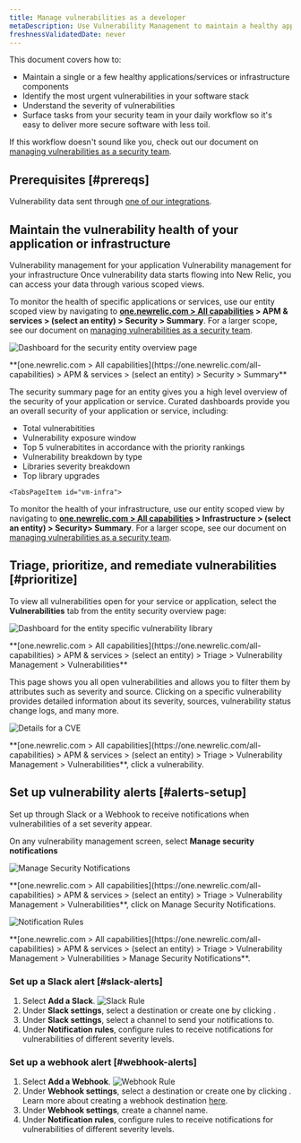 ```yaml
---
title: Manage vulnerabilities as a developer
metaDescription: Use Vulnerability Management to maintain a healthy application and remediate vulnerabilities as a developer.
freshnessValidatedDate: never
---
```


This document covers how to:

* Maintain a single or a few healthy applications/services or infrastructure components
* Identify the most urgent vulnerabilities in your software stack
* Understand the severity of vulnerabilities
* Surface tasks from your security team in your daily workflow so it's easy to deliver more secure software with less toil.

If this workflow doesn't sound like you, check out our document on [managing vulnerabilities as a security team](/docs/vulnerability-management/security-workflow).

## Prerequisites [#prereqs]

Vulnerability data sent through [one of our integrations](/docs/vulnerability-management/integrations/overview).

## Maintain the vulnerability health of your application or infrastructure



<Tabs>
  <TabsBar>
    <TabsBarItem id="vm-apm"> Vulnerability management for your application </TabsBarItem>
    <TabsBarItem id="vm-infra">Vulnerability management for your infrastructure</TabsBarItem>
  </TabsBar>

  <TabsPages>
    <TabsPageItem id="vm-apm">
Once vulnerability data starts flowing into New Relic, you can access your data through various scoped views.

To monitor the health of specific applications or services, use our entity scoped view by navigating to <DNT>**[one.newrelic.com > All capabilities](https://one.newrelic.com/all-capabilities) > APM & services > (select an entity) > Security > Summary**</DNT>. For a larger scope, see our document on [managing vulnerabilities as a security team](/docs/vulnerability-management/security-workflow).

<img
  title="Entity overview"
  alt="Dashboard for the security entity overview page"
  src="/images/security_screenshot-entity_security-overview.webp"
/>

<figcaption>
  <DNT>
    **[one.newrelic.com > All capabilities](https://one.newrelic.com/all-capabilities) > APM & services > (select an entity) > Security > Summary**
  </DNT>
</figcaption>

The security summary page for an entity gives you a high level overview of the security of your application or service. Curated dashboards provide you an overall security of your application or service, including:

* Total vulnerabitities
* Vulnerability exposure window
* Top 5 vulnerabitites in accordance with the priority rankings
* Vulnerability breakdown by type
* Libraries severity breakdown
* Top library upgrades 

</TabsPageItem>

    <TabsPageItem id="vm-infra">
To monitor the health of your infrastructure, use our entity scoped view by navigating to <DNT>**[one.newrelic.com > All capabilities](https://one.newrelic.com/all-capabilities) > Infrastructure > (select an entity) > Security> Summary**</DNT>. For a larger scope, see our document on [managing vulnerabilities as a security team](/docs/vulnerability-management/security-workflow).
    </TabsPageItem>
  </TabsPages>
</Tabs>

## Triage, prioritize, and remediate vulnerabilities [#prioritize]

To view all vulnerabilities open for your service or application, select the <DNT>**Vulnerabilities**</DNT> tab from the entity security overview page:

<img
  title="Vulnerability library"
  alt="Dashboard for the entity specific vulnerability library"
  src="/images/vulnLibrary.webp"
/>

<figcaption>
  <DNT>
    **[one.newrelic.com > All capabilities](https://one.newrelic.com/all-capabilities) > APM & services > (select an entity) > Triage > Vulnerability Management > Vulnerabilities**
  </DNT>
</figcaption>

This page shows you all open vulnerabilities and allows you to filter them by attributes such as severity and source. Clicking on a specific vulnerability provides detailed information about its severity, sources, vulnerability status change logs, and many more.

<img
  title="CVE Detail"
  alt="Details for a CVE"
  src="/images/cve-detail.webp"
/>

<figcaption>
  <DNT>**[one.newrelic.com > All capabilities](https://one.newrelic.com/all-capabilities) > APM & services > (select an entity) > Triage > Vulnerability Management > Vulnerabilities**</DNT>, click a vulnerability.
</figcaption>

## Set up vulnerability alerts [#alerts-setup]

Set up <InlinePopover type="alerts"/> through Slack or a Webhook to receive notifications when vulnerabilities of a set severity appear.

On any vulnerability management screen, select <DNT>**Manage security notifications**</DNT>

<img
  title="Manage Security Notifications"
  alt="Manage Security Notifications"
  src="/images/security_screenshot-manage-notifications.webp"
/>

<figcaption>
  <DNT>**[one.newrelic.com > All capabilities](https://one.newrelic.com/all-capabilities) > APM & services > (select an entity) > Triage > Vulnerability Management > Vulnerabilities**</DNT>, click on Manage Security Notifications.
</figcaption>

<img
  title="Notification Rules"
  alt="Notification Rules"
  src="/images/security_screenshot-notification-rules.webp"
/>

<figcaption>
  <DNT>**[one.newrelic.com > All capabilities](https://one.newrelic.com/all-capabilities) > APM & services > (select an entity) > Triage > Vulnerability Management > Vulnerabilities > Manage Security Notifications**</DNT>.
</figcaption>

### Set up a Slack alert [#slack-alerts]

1. Select <DNT>**Add a Slack**</DNT>.
  <img
    title="Slack Rule"
    alt="Slack Rule"
    src="/images/security_screenshot-slack-rule.webp"
    />
2. Under <DNT>**Slack settings**</DNT>, select a destination or create one by clicking <Icon name="fe-plus-circle"/>.
3. Under <DNT>**Slack settings**</DNT>, select a channel to send your notifications to.
4. Under <DNT>**Notification rules**</DNT>, configure rules to receive notifications for vulnerabilities of different severity levels.

### Set up a webhook alert [#webhook-alerts]

1. Select <DNT>**Add a Webhook**</DNT>.
  <img
    title="Webhook Rule"
    alt="Webhook Rule"
    src="/images/security_screenshot-webhook-rule.webp"
    />
2. Under <DNT>**Webhook settings**</DNT>, select a destination or create one by clicking <Icon name="fe-plus-circle"/>. Learn more about creating a webhook destination [here](/docs/alerts-applied-intelligence/notifications/notification-integrations/#webhook).
3. Under <DNT>**Webhook settings**</DNT>, create a channel name.
4. Under <DNT>**Notification rules**</DNT>, configure rules to receive notifications for vulnerabilities of different severity levels.
